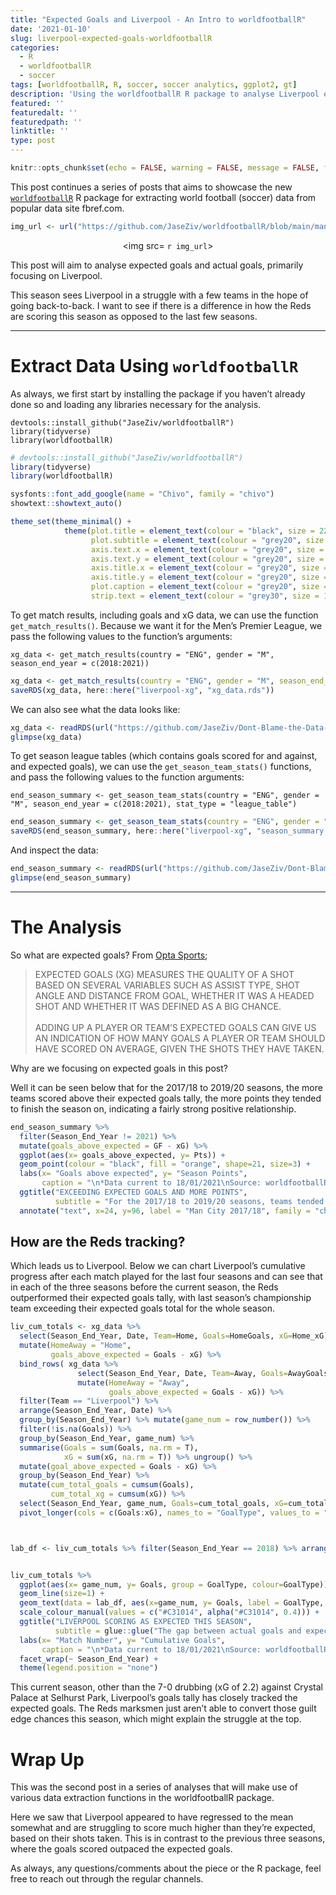 ```yaml
---
title: "Expected Goals and Liverpool - An Intro to worldfootballR"
date: '2021-01-10'
slug: liverpool-expected-goals-worldfootballR
categories:
  - R
  - worldfootballR
  - soccer
tags: [worldfootballR, R, soccer, soccer analytics, ggplot2, gt]
description: 'Using the worldfootballR R package to analyse Liverpool expected goals in the EPL'
featured: ''
featuredalt: ''
featuredpath: ''
linktitle: ''
type: post
---
```


```r
knitr::opts_chunk$set(echo = FALSE, warning = FALSE, message = FALSE, fig.width = 10, fig.height = 8)
```

This post continues a series of posts that aims to showcase the new [`worldfootballR`](https://github.com/JaseZiv/worldfootballR) R package for extracting world football (soccer) data from popular data site fbref.com.

```r
img_url <- url("https://github.com/JaseZiv/worldfootballR/blob/main/man/figures/logo.png")
```

<center><img src= `r img_url`></center>

This post will aim to analyse expected goals and actual goals, primarily focusing on Liverpool.

This season sees Liverpool in a struggle with a few teams in the hope of going back-to-back. I want to see if there is a difference in how the Reds are scoring this season as opposed to the last few seasons.

***

# Extract Data Using `worldfootballR`

As always, we first start by installing the package if you haven't already done so and loading any libraries necessary for the analysis.

```
devtools::install_github("JaseZiv/worldfootballR")
library(tidyverse)
library(worldfootballR)
```

```r
# devtools::install_github("JaseZiv/worldfootballR")
library(tidyverse)
library(worldfootballR)

sysfonts::font_add_google(name = "Chivo", family = "chivo")
showtext::showtext_auto()

theme_set(theme_minimal() +
            theme(plot.title = element_text(colour = "black", size = 22, family = "chivo"), 
                  plot.subtitle = element_text(colour = "grey20", size = 16, family = "chivo"),
                  axis.text.x = element_text(colour = "grey20", size = 12, family = "chivo"),
                  axis.text.y = element_text(colour = "grey20", size = 12, family = "chivo"),
                  axis.title.x = element_text(colour = "grey20", size = 12, family = "chivo"),
                  axis.title.y = element_text(colour = "grey20", size = 12, family = "chivo"),
                  plot.caption = element_text(colour = "grey20", size = 10, family = "chivo"),
                  strip.text = element_text(colour = "grey30", size = 12, face = "bold", family = "chivo")))
```


To get match results, including goals and xG data, we can use the function `get_match_results()`. Because we want it for the Men's Premier League, we pass the following values to the function's arguments:

```
xg_data <- get_match_results(country = "ENG", gender = "M", season_end_year = c(2018:2021))
```

```r
xg_data <- get_match_results(country = "ENG", gender = "M", season_end_year = c(2018:2021))
saveRDS(xg_data, here::here("liverpool-xg", "xg_data.rds"))
```

We can also see what the data looks like:

```r
xg_data <- readRDS(url("https://github.com/JaseZiv/Dont-Blame-the-Data-Data-Files/blob/master/liverpool_xg/xg_data.rds?raw=true"))
glimpse(xg_data)
```


To get season league tables (which contains goals scored for and against, and expected goals), we can use the `get_season_team_stats()` functions, and pass the following values to the function arguments:

```
end_season_summary <- get_season_team_stats(country = "ENG", gender = "M", season_end_year = c(2018:2021), stat_type = "league_table")
```

```r
end_season_summary <- get_season_team_stats(country = "ENG", gender = "M", season_end_year = c(2018:2021), stat_type = "league_table")
saveRDS(end_season_summary, here::here("liverpool-xg", "season_summary.rds"))
```

And inspect the data:

```r
end_season_summary <- readRDS(url("https://github.com/JaseZiv/Dont-Blame-the-Data-Data-Files/blob/master/liverpool_xg/season_summary.rds?raw=true"))
glimpse(end_season_summary)
```


***

# The Analysis

So what are expected goals? From [Opta Sports](https://www.optasports.com/services/analytics/advanced-metrics/);

> EXPECTED GOALS (XG) MEASURES THE QUALITY OF A SHOT BASED ON SEVERAL VARIABLES SUCH AS ASSIST TYPE, SHOT ANGLE AND DISTANCE FROM GOAL, WHETHER IT WAS A HEADED SHOT AND WHETHER IT WAS DEFINED AS A BIG CHANCE. <br><br>ADDING UP A PLAYER OR TEAM’S EXPECTED GOALS CAN GIVE US AN INDICATION OF HOW MANY GOALS A PLAYER OR TEAM SHOULD HAVE SCORED ON AVERAGE, GIVEN THE SHOTS THEY HAVE TAKEN.

Why are we focusing on expected goals in this post?

Well it can be seen below that for the 2017/18 to 2019/20 seasons, the more teams scored above their expected goals tally, the more points they tended to finish the season on, indicating a fairly strong positive relationship.

```r
end_season_summary %>% 
  filter(Season_End_Year != 2021) %>% 
  mutate(goals_above_expected = GF - xG) %>%
  ggplot(aes(x= goals_above_expected, y= Pts)) +
  geom_point(colour = "black", fill = "orange", shape=21, size=3) +
  labs(x= "Goals above expected", y= "Season Points",
       caption = "\n*Data current to 18/01/2021\nSource: worldfootballR  ||  Table: @jase_ziv") +
  ggtitle("EXCEEDING EXPECTED GOALS AND MORE POINTS",
          subtitle = "For the 2017/18 to 2019/20 seasons, teams tended to earn more points the more\nthey outperformed their expected goals tally") +
  annotate("text", x=24, y=96, label = "Man City 2017/18", family = "chivo")
```


## How are the Reds tracking?

Which leads us to Liverpool. Below we can chart Liverpool's cumulative progress after each match played for the last four seasons and can see that in each of the three seasons before the current season, the Reds outperformed their expected goals tally, with last season's championship team exceeding their expected goals total for the whole season.

```r
liv_cum_totals <- xg_data %>% 
  select(Season_End_Year, Date, Team=Home, Goals=HomeGoals, xG=Home_xG) %>% 
  mutate(HomeAway = "Home",
         goals_above_expected = Goals - xG) %>% 
  bind_rows( xg_data %>% 
               select(Season_End_Year, Date, Team=Away, Goals=AwayGoals, xG=Away_xG) %>%
               mutate(HomeAway = "Away",
                      goals_above_expected = Goals - xG)) %>%
  filter(Team == "Liverpool") %>%
  arrange(Season_End_Year, Date) %>% 
  group_by(Season_End_Year) %>% mutate(game_num = row_number()) %>% 
  filter(!is.na(Goals)) %>% 
  group_by(Season_End_Year, game_num) %>% 
  summarise(Goals = sum(Goals, na.rm = T),
            xG = sum(xG, na.rm = T)) %>% ungroup() %>% 
  mutate(goal_above_expected = Goals - xG) %>% 
  group_by(Season_End_Year) %>% 
  mutate(cum_total_goals = cumsum(Goals),
         cum_total_xg = cumsum(xG)) %>% 
  select(Season_End_Year, game_num, Goals=cum_total_goals, xG=cum_total_xg) %>% 
  pivot_longer(cols = c(Goals:xG), names_to = "GoalType", values_to = "Goals")



lab_df <- liv_cum_totals %>% filter(Season_End_Year == 2018) %>% arrange(desc(game_num)) %>% distinct(Season_End_Year, GoalType, .keep_all = T)


liv_cum_totals %>%
  ggplot(aes(x= game_num, y= Goals, group = GoalType, colour=GoalType)) +
  geom_line(size=1) +
  geom_text(data = lab_df, aes(x=game_num, y= Goals, label = GoalType, colour = GoalType), vjust=0, family = "chivo") +
  scale_colour_manual(values = c("#C31014", alpha("#C31014", 0.4))) +
  ggtitle("LIVERPOOL SCORING AS EXPECTED THIS SEASON",
          subtitle = glue::glue("The gap between actual goals and expected goals remained consistently positive during\nLiverpool's championship run in 19/20, while this season sees them tracking xG closely")) +
  labs(x= "Match Number", y= "Cumulative Goals",
       caption = "\n*Data current to 18/01/2021\nSource: worldfootballR  ||  Table: @jase_ziv") +
  facet_wrap(~ Season_End_Year) +
  theme(legend.position = "none")
```

This current season, other than the 7-0 drubbing (xG of 2.2) against Crystal Palace at Selhurst Park, Liverpool's goals tally has closely tracked the expected goals. The Reds marksmen just aren't able to convert those guilt edge chances this season, which might explain the struggle at the top.


# Wrap Up

This was the second post in a series of analyses that will make use of various data extraction functions in the worldfootballR package.

Here we saw that Liverpool appeared to have regressed to the mean somewhat and are struggling to score much higher than they're expected, based on their shots taken. This is in contrast to the previous three seasons, where the goals scored outpaced the expected goals.

As always, any questions/comments about the piece or the R package, feel free to reach out through the regular channels.

